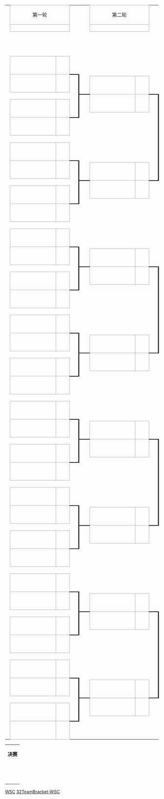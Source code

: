 {| border=0 cellpadding=0 cellspacing=0 style="font-size: 90%; margin:1em 2em 1em 1em;"
| height=5|
| align="center" colspan="2" style="border:1px solid #aaa;"|第一轮
| colspan="2"|
| align="center" colspan="2" style="border:1px solid #aaa;"|第二轮
| colspan="2"|
| align="center" colspan="2" style="border:1px solid #aaa;"|八强赛
| colspan="2"|
| align="center" colspan="2" style="border:1px solid #aaa;"|半决赛
|-
| height=5|
| align="center" colspan="2" style="border:1px solid #aaa;" bgcolor="#f9f9f9"|{{{159|&nbsp;}}}
| colspan="2"|
| align="center" colspan="2" style="border:1px solid #aaa;" bgcolor="#f9f9f9"|{{{160|&nbsp;}}}
| colspan="2"|
| align="center" colspan="2" style="border:1px solid #aaa;" bgcolor="#f9f9f9"|{{{161|&nbsp;}}}
| colspan="2"|
| align="center" colspan="2" style="border:1px solid #aaa;" bgcolor="#f9f9f9"|{{{162|&nbsp;}}}
|-
| height=5|
| width=140|&nbsp;
| width=30|&nbsp;
| width=15|&nbsp;
| width=20|&nbsp;
| width=140|&nbsp;
| width=30|&nbsp;
| width=15|&nbsp;
| width=20|&nbsp;
| width=140|&nbsp;
| width=30|&nbsp;
| width=15|&nbsp;
| width=20|&nbsp;
| width=140|&nbsp;
| width=30|&nbsp;
|-
| height=5|
| colspan="2" rowspan="2"|{{{1|&nbsp;}}}
| rowspan="4" style="border-width:0 0 1px 0; border-style: solid;border-color:black;"|&nbsp;
| rowspan="7" style="border-width:0 0 1px 0; border-style: solid;border-color:black;"|&nbsp;
| colspan="2" rowspan="3"|
| rowspan="7" style="border-width:0 0 1px 0; border-style: solid;border-color:black;"|&nbsp;
| rowspan="13" style="border-width:0 0 1px 0; border-style: solid;border-color:black;"|&nbsp;
| colspan="2" rowspan="9"|
| rowspan="13" style="border-width:0 0 1px 0; border-style: solid;border-color:black;"|&nbsp;
| rowspan="25" style="border-width:0 0 1px 0; border-style: solid;border-color:black;"|&nbsp;
| colspan="2" rowspan="21"|
|-
| height=5|
|-
| height=5|
| rowspan="2" style="border:1px solid #aaa;" bgcolor="#f9f9f9"|&nbsp;{{{2|&nbsp;}}}
| rowspan="2" align="center" style="border:1px solid #aaa;" bgcolor="#f9f9f9"|&nbsp;{{{3|&nbsp;}}}
|-
| height=5|
| colspan="2" rowspan="2"|{{{81|&nbsp;}}}
|-
| height=5|
| rowspan="2" style="border:1px solid #aaa;" bgcolor="#f9f9f9"|&nbsp;{{{4|&nbsp;}}}
| rowspan="2" align="center" style="border:1px solid #aaa;" bgcolor="#f9f9f9"|&nbsp;{{{5|&nbsp;}}}
| rowspan="6" style="border-width:2px 3px 1px 0; border-style: solid;border-color:black;"|&nbsp;
|-
| height=5|
| rowspan="2" style="border:1px solid #aaa;" bgcolor="#f9f9f9"|&nbsp;{{{82|&nbsp;}}}
| rowspan="2" align="center" style="border:1px solid #aaa;" bgcolor="#f9f9f9"|&nbsp;{{{83|&nbsp;}}}
|-
| height=5|
| colspan="2" rowspan="2"|{{{6|&nbsp;}}}
|-
| height=5|
| rowspan="12" style="border-width:2px 0 1px 0; border-style: solid;border-color:black;"|&nbsp;
| rowspan="2" style="border:1px solid #aaa;" bgcolor="#f9f9f9"|&nbsp;{{{84|&nbsp;}}}
| rowspan="2" align="center" style="border:1px solid #aaa;" bgcolor="#f9f9f9"|&nbsp;{{{85|&nbsp;}}}
| rowspan="12" style="border-width:2px 3px 1px 0; border-style: solid;border-color:black;"|&nbsp;
|-
| height=5|
| rowspan="2" style="border:1px solid #aaa;" bgcolor="#f9f9f9"|&nbsp;{{{7|&nbsp;}}}
| rowspan="2" align="center" style="border:1px solid #aaa;" bgcolor="#f9f9f9"|&nbsp;{{{8|&nbsp;}}}
|-
| height=5|
| colspan="2" rowspan="6"|
| colspan="2" rowspan="2"|{{{121|&nbsp;}}}
|-
| height=5|
| rowspan="2" style="border:1px solid #aaa;" bgcolor="#f9f9f9"|&nbsp;{{{9|&nbsp;}}}
| rowspan="2" align="center" style="border:1px solid #aaa;" bgcolor="#f9f9f9"|&nbsp;{{{10|&nbsp;}}}
| rowspan="6" style="border-width:2px 0 1px 0; border-style: solid;border-color:black;"|&nbsp;
|-
| height=5|
| rowspan="2" style="border:1px solid #aaa;" bgcolor="#f9f9f9"|&nbsp;{{{122|&nbsp;}}}
| rowspan="2" align="center" style="border:1px solid #aaa;" bgcolor="#f9f9f9"|&nbsp;{{{123|&nbsp;}}}
|-
| height=5|
| colspan="2" rowspan="2"|{{{11|&nbsp;}}}
|-
| height=5|
| rowspan="24" style="border-width:2px 0 1px 0; border-style: solid;border-color:black;"|&nbsp;
| rowspan="2" style="border:1px solid #aaa;" bgcolor="#f9f9f9"|&nbsp;{{{124|&nbsp;}}}
| rowspan="2" align="center" style="border:1px solid #aaa;" bgcolor="#f9f9f9"|&nbsp;{{{125|&nbsp;}}}
| rowspan="24" style="border-width:2px 3px 1px 0; border-style: solid;border-color:black;"|&nbsp;
|-
| height=5|
| rowspan="2" style="border:1px solid #aaa;" bgcolor="#f9f9f9"|&nbsp;{{{12|&nbsp;}}}
| rowspan="2" align="center" style="border:1px solid #aaa;" bgcolor="#f9f9f9"|&nbsp;{{{13|&nbsp;}}}
|-
| height=5|
| colspan="2" rowspan="2"|{{{86|&nbsp;}}}
| colspan="2" rowspan="18"|
|-
| height=5|
| rowspan="2" style="border:1px solid #aaa;" bgcolor="#f9f9f9"|&nbsp;{{{14|&nbsp;}}}
| rowspan="2" align="center" style="border:1px solid #aaa;" bgcolor="#f9f9f9"|&nbsp;{{{15|&nbsp;}}}
| rowspan="6" style="border-width:2px 3px 1px 0; border-style: solid;border-color:black;"|&nbsp;
|-
| height=5|
| rowspan="2" style="border:1px solid #aaa;" bgcolor="#f9f9f9"|&nbsp;{{{87|&nbsp;}}}
| rowspan="2" align="center" style="border:1px solid #aaa;" bgcolor="#f9f9f9"|&nbsp;{{{88|&nbsp;}}}
|-
| height=5|
| colspan="2" rowspan="2"|{{{16|&nbsp;}}}
|-
| height=5|
| rowspan="12" style="border-width:2px 0 1px 0; border-style: solid;border-color:black;"|&nbsp;
| rowspan="2" style="border:1px solid #aaa;" bgcolor="#f9f9f9"|&nbsp;{{{89|&nbsp;}}}
| rowspan="2" align="center" style="border:1px solid #aaa;" bgcolor="#f9f9f9"|&nbsp;{{{90|&nbsp;}}}
| rowspan="12" style="border-width:2px 0 1px 0; border-style: solid;border-color:black;"|&nbsp;
|-
| height=5|
| rowspan="2" style="border:1px solid #aaa;" bgcolor="#f9f9f9"|&nbsp;{{{17|&nbsp;}}}
| rowspan="2" align="center" style="border:1px solid #aaa;" bgcolor="#f9f9f9"|&nbsp;{{{18|&nbsp;}}}
|-
| height=5|
| colspan="2" rowspan="6"|
| colspan="2" rowspan="2"|{{{141|&nbsp;}}}
|-
| height=5|
| rowspan="2" style="border:1px solid #aaa;" bgcolor="#f9f9f9"|&nbsp;{{{19|&nbsp;}}}
| rowspan="2" align="center" style="border:1px solid #aaa;" bgcolor="#f9f9f9"|&nbsp;{{{20|&nbsp;}}}
| rowspan="6" style="border-width:2px 0 1px 0; border-style: solid;border-color:black;"|&nbsp;
|-
| height=5|
| rowspan="2" style="border:1px solid #aaa;" bgcolor="#f9f9f9"|&nbsp;{{{142|&nbsp;}}}
| rowspan="2" align="center" style="border:1px solid #aaa;" bgcolor="#f9f9f9"|&nbsp;{{{143|&nbsp;}}}
|-
| height=5|
| colspan="2" rowspan="2"|{{{21|&nbsp;}}}
|-
| height=5|
| rowspan="23" style="border-width:2px 0 0 0; border-style: solid;border-color:black;"|&nbsp;
| rowspan="2" style="border:1px solid #aaa;" bgcolor="#f9f9f9"|&nbsp;{{{144|&nbsp;}}}
| rowspan="2" align="center" style="border:1px solid #aaa;" bgcolor="#f9f9f9"|&nbsp;{{{145|&nbsp;}}}
|-
| height=5|
| rowspan="2" style="border:1px solid #aaa;" bgcolor="#f9f9f9"|&nbsp;{{{22|&nbsp;}}}
| rowspan="2" align="center" style="border:1px solid #aaa;" bgcolor="#f9f9f9"|&nbsp;{{{23|&nbsp;}}}
|-
| height=5|
| colspan="2" rowspan="2"|{{{91|&nbsp;}}}
| colspan="2" rowspan="10"|
|-
| height=5|
| rowspan="2" style="border:1px solid #aaa;" bgcolor="#f9f9f9"|&nbsp;{{{24|&nbsp;}}}
| rowspan="2" align="center" style="border:1px solid #aaa;" bgcolor="#f9f9f9"|&nbsp;{{{25|&nbsp;}}}
| rowspan="6" style="border-width:2px 3px 1px 0; border-style: solid;border-color:black;"|&nbsp;
|-
| height=5|
| rowspan="2" style="border:1px solid #aaa;" bgcolor="#f9f9f9"|&nbsp;{{{92|&nbsp;}}}
| rowspan="2" align="center" style="border:1px solid #aaa;" bgcolor="#f9f9f9"|&nbsp;{{{93|&nbsp;}}}
|-
| height=5|
| colspan="2" rowspan="2"|{{{26|&nbsp;}}}
|-
| height=5|
| rowspan="12" style="border-width:2px 0 1px 0; border-style: solid;border-color:black;"|&nbsp;
| rowspan="2" style="border:1px solid #aaa;" bgcolor="#f9f9f9"|&nbsp;{{{94|&nbsp;}}}
| rowspan="2" align="center" style="border:1px solid #aaa;" bgcolor="#f9f9f9"|&nbsp;{{{95|&nbsp;}}}
| rowspan="12" style="border-width:2px 3px 1px 0; border-style: solid;border-color:black;"|&nbsp;
|-
| height=5|
| rowspan="2" style="border:1px solid #aaa;" bgcolor="#f9f9f9"|&nbsp;{{{27|&nbsp;}}}
| rowspan="2" align="center" style="border:1px solid #aaa;" bgcolor="#f9f9f9"|&nbsp;{{{28|&nbsp;}}}
|-
| height=5|
| colspan="2" rowspan="6"|
| colspan="2" rowspan="2"|{{{126|&nbsp;}}}
|-
| height=5|
| rowspan="2" style="border:1px solid #aaa;" bgcolor="#f9f9f9"|&nbsp;{{{29|&nbsp;}}}
| rowspan="2" align="center" style="border:1px solid #aaa;" bgcolor="#f9f9f9"|&nbsp;{{{30|&nbsp;}}}
| rowspan="6" style="border-width:2px 0 1px 0; border-style: solid;border-color:black;"|&nbsp;
|-
| height=5|
| rowspan="2" style="border:1px solid #aaa;" bgcolor="#f9f9f9"|&nbsp;{{{127|&nbsp;}}}
| rowspan="2" align="center" style="border:1px solid #aaa;" bgcolor="#f9f9f9"|&nbsp;{{{128|&nbsp;}}}
|-
| height=5|
| colspan="2" rowspan="2"|{{{31|&nbsp;}}}
|-
| height=5|
| rowspan="11" style="border-width:2px 0 0 0; border-style: solid;border-color:black;"|&nbsp;
| rowspan="2" style="border:1px solid #aaa;" bgcolor="#f9f9f9"|&nbsp;{{{129|&nbsp;}}}
| rowspan="2" align="center" style="border:1px solid #aaa;" bgcolor="#f9f9f9"|&nbsp;{{{130|&nbsp;}}}
| rowspan="11" style="border-width:2px 0 0 0; border-style: solid;border-color:black;"|&nbsp;
|-
| height=5|
| rowspan="2" style="border:1px solid #aaa;" bgcolor="#f9f9f9"|&nbsp;{{{32|&nbsp;}}}
| rowspan="2" align="center" style="border:1px solid #aaa;" bgcolor="#f9f9f9"|&nbsp;{{{33|&nbsp;}}}
|-
| height=5|
| colspan="2" rowspan="2"|{{{96|&nbsp;}}}
| colspan="2" rowspan="9"|
|-
| height=5|
| rowspan="2" style="border:1px solid #aaa;" bgcolor="#f9f9f9"|&nbsp;{{{34|&nbsp;}}}
| rowspan="2" align="center" style="border:1px solid #aaa;" bgcolor="#f9f9f9"|&nbsp;{{{35|&nbsp;}}}
| rowspan="6" style="border-width:2px 3px 1px 0; border-style: solid;border-color:black;"|&nbsp;
|-
| height=5|
| rowspan="2" style="border:1px solid #aaa;" bgcolor="#f9f9f9"|&nbsp;{{{97|&nbsp;}}}
| rowspan="2" align="center" style="border:1px solid #aaa;" bgcolor="#f9f9f9"|&nbsp;{{{98|&nbsp;}}}
|-
| height=5|
| colspan="2" rowspan="2"|{{{36|&nbsp;}}}
|-
| height=5|
| rowspan="5" style="border-width:2px 0 0 0; border-style: solid;border-color:black;"|&nbsp;
| rowspan="2" style="border:1px solid #aaa;" bgcolor="#f9f9f9"|&nbsp;{{{99|&nbsp;}}}
| rowspan="2" align="center" style="border:1px solid #aaa;" bgcolor="#f9f9f9"|&nbsp;{{{100|&nbsp;}}}
| rowspan="5" style="border-width:2px 0 0 0; border-style: solid;border-color:black;"|&nbsp;
|-
| height=5|
| rowspan="2" style="border:1px solid #aaa;" bgcolor="#f9f9f9"|&nbsp;{{{37|&nbsp;}}}
| rowspan="2" align="center" style="border:1px solid #aaa;" bgcolor="#f9f9f9"|&nbsp;{{{38|&nbsp;}}}
|-
| height=5|
| colspan="2" rowspan="3"|
| colspan="2" rowspan="3"|
|-
| height=5|
| rowspan="2" style="border:1px solid #aaa;" bgcolor="#f9f9f9"|&nbsp;{{{39|&nbsp;}}}
| rowspan="2" align="center" style="border:1px solid #aaa;" bgcolor="#f9f9f9"|&nbsp;{{{40|&nbsp;}}}
| rowspan="2" style="border-width:2px 0 0 0; border-style: solid;border-color:black;"|&nbsp;
|-
| height=5|
|-
| height=5|
| colspan="2" rowspan="2"|{{{41|&nbsp;}}}
| rowspan="4" style="border-width:0 0 1px 0; border-style: solid;border-color:black;"|&nbsp;
| rowspan="7" style="border-width:0 0 1px 0; border-style: solid;border-color:black;"|&nbsp;
| colspan="2" rowspan="3"|
| rowspan="7" style="border-width:0 0 1px 0; border-style: solid;border-color:black;"|&nbsp;
| rowspan="13" style="border-width:0 0 1px 0; border-style: solid;border-color:black;"|&nbsp;
| colspan="2" rowspan="9"|
| rowspan="13" style="border-width:0 0 1px 0; border-style: solid;border-color:black;"|&nbsp;
| rowspan="25" style="border-width:0 0 1px 0; border-style: solid;border-color:black;"|&nbsp;
| colspan="2" rowspan="21"|
|-
| height=5|
|-
| height=5|
| rowspan="2" style="border:1px solid #aaa;" bgcolor="#f9f9f9"|&nbsp;{{{42|&nbsp;}}}
| rowspan="2" align="center" style="border:1px solid #aaa;" bgcolor="#f9f9f9"|&nbsp;{{{43|&nbsp;}}}
|-
| height=5|
| colspan="2" rowspan="2"|{{{101|&nbsp;}}}
|-
| height=5|
| rowspan="2" style="border:1px solid #aaa;" bgcolor="#f9f9f9"|&nbsp;{{{44|&nbsp;}}}
| rowspan="2" align="center" style="border:1px solid #aaa;" bgcolor="#f9f9f9"|&nbsp;{{{45|&nbsp;}}}
| rowspan="6" style="border-width:2px 3px 1px 0; border-style: solid;border-color:black;"|&nbsp;
|-
| height=5|
| rowspan="2" style="border:1px solid #aaa;" bgcolor="#f9f9f9"|&nbsp;{{{102|&nbsp;}}}
| rowspan="2" align="center" style="border:1px solid #aaa;" bgcolor="#f9f9f9"|&nbsp;{{{103|&nbsp;}}}
|-
| height=5|
| colspan="2" rowspan="2"|{{{46|&nbsp;}}}
|-
| height=5|
| rowspan="12" style="border-width:2px 0 1px 0; border-style: solid;border-color:black;"|&nbsp;
| rowspan="2" style="border:1px solid #aaa;" bgcolor="#f9f9f9"|&nbsp;{{{104|&nbsp;}}}
| rowspan="2" align="center" style="border:1px solid #aaa;" bgcolor="#f9f9f9"|&nbsp;{{{105|&nbsp;}}}
| rowspan="12" style="border-width:2px 3px 1px 0; border-style: solid;border-color:black;"|&nbsp;
|-
| height=5|
| rowspan="2" style="border:1px solid #aaa;" bgcolor="#f9f9f9"|&nbsp;{{{47|&nbsp;}}}
| rowspan="2" align="center" style="border:1px solid #aaa;" bgcolor="#f9f9f9"|&nbsp;{{{48|&nbsp;}}}
|-
| height=5|
| colspan="2" rowspan="6"|
| colspan="2" rowspan="2"|{{{131|&nbsp;}}}
|-
| height=5|
| rowspan="2" style="border:1px solid #aaa;" bgcolor="#f9f9f9"|&nbsp;{{{49|&nbsp;}}}
| rowspan="2" align="center" style="border:1px solid #aaa;" bgcolor="#f9f9f9"|&nbsp;{{{50|&nbsp;}}}
| rowspan="6" style="border-width:2px 0 1px 0; border-style: solid;border-color:black;"|&nbsp;
|-
| height=5|
| rowspan="2" style="border:1px solid #aaa;" bgcolor="#f9f9f9"|&nbsp;{{{132|&nbsp;}}}
| rowspan="2" align="center" style="border:1px solid #aaa;" bgcolor="#f9f9f9"|&nbsp;{{{133|&nbsp;}}}
|-
| height=5|
| colspan="2" rowspan="2"|{{{51|&nbsp;}}}
|-
| height=5|
| rowspan="24" style="border-width:2px 0 1px 0; border-style: solid;border-color:black;"|&nbsp;
| rowspan="2" style="border:1px solid #aaa;" bgcolor="#f9f9f9"|&nbsp;{{{134|&nbsp;}}}
| rowspan="2" align="center" style="border:1px solid #aaa;" bgcolor="#f9f9f9"|&nbsp;{{{135|&nbsp;}}}
| rowspan="24" style="border-width:2px 3px 1px 0; border-style: solid;border-color:black;"|&nbsp;
|-
| height=5|
| rowspan="2" style="border:1px solid #aaa;" bgcolor="#f9f9f9"|&nbsp;{{{52|&nbsp;}}}
| rowspan="2" align="center" style="border:1px solid #aaa;" bgcolor="#f9f9f9"|&nbsp;{{{53|&nbsp;}}}
|-
| height=5|
| colspan="2" rowspan="2"|{{{106|&nbsp;}}}
| colspan="2" rowspan="18"|
|-
| height=5|
| rowspan="2" style="border:1px solid #aaa;" bgcolor="#f9f9f9"|&nbsp;{{{54|&nbsp;}}}
| rowspan="2" align="center" style="border:1px solid #aaa;" bgcolor="#f9f9f9"|&nbsp;{{{55|&nbsp;}}}
| rowspan="6" style="border-width:2px 3px 1px 0; border-style: solid;border-color:black;"|&nbsp;
|-
| height=5|
| rowspan="2" style="border:1px solid #aaa;" bgcolor="#f9f9f9"|&nbsp;{{{107|&nbsp;}}}
| rowspan="2" align="center" style="border:1px solid #aaa;" bgcolor="#f9f9f9"|&nbsp;{{{108|&nbsp;}}}
|-
| height=5|
| colspan="2" rowspan="2"|{{{56|&nbsp;}}}
|-
| height=5|
| rowspan="12" style="border-width:2px 0 1px 0; border-style: solid;border-color:black;"|&nbsp;
| rowspan="2" style="border:1px solid #aaa;" bgcolor="#f9f9f9"|&nbsp;{{{109|&nbsp;}}}
| rowspan="2" align="center" style="border:1px solid #aaa;" bgcolor="#f9f9f9"|&nbsp;{{{110|&nbsp;}}}
| rowspan="12" style="border-width:2px 0 1px 0; border-style: solid;border-color:black;"|&nbsp;
|-
| height=5|
| rowspan="2" style="border:1px solid #aaa;" bgcolor="#f9f9f9"|&nbsp;{{{57|&nbsp;}}}
| rowspan="2" align="center" style="border:1px solid #aaa;" bgcolor="#f9f9f9"|&nbsp;{{{58|&nbsp;}}}
|-
| height=5|
| colspan="2" rowspan="6"|
| colspan="2" rowspan="2"|{{{146|&nbsp;}}}
|-
| height=5|
| rowspan="2" style="border:1px solid #aaa;" bgcolor="#f9f9f9"|&nbsp;{{{59|&nbsp;}}}
| rowspan="2" align="center" style="border:1px solid #aaa;" bgcolor="#f9f9f9"|&nbsp;{{{60|&nbsp;}}}
| rowspan="6" style="border-width:2px 0 1px 0; border-style: solid;border-color:black;"|&nbsp;
|-
| height=5|
| rowspan="2" style="border:1px solid #aaa;" bgcolor="#f9f9f9"|&nbsp;{{{147|&nbsp;}}}
| rowspan="2" align="center" style="border:1px solid #aaa;" bgcolor="#f9f9f9"|&nbsp;{{{148|&nbsp;}}}
|-
| height=5|
| colspan="2" rowspan="2"|{{{61|&nbsp;}}}
|-
| height=5|
| rowspan="23" style="border-width:2px 0 0 0; border-style: solid;border-color:black;"|&nbsp;
| rowspan="2" style="border:1px solid #aaa;" bgcolor="#f9f9f9"|&nbsp;{{{149|&nbsp;}}}
| rowspan="2" align="center" style="border:1px solid #aaa;" bgcolor="#f9f9f9"|&nbsp;{{{150|&nbsp;}}}
|-
| height=5|
| rowspan="2" style="border:1px solid #aaa;" bgcolor="#f9f9f9"|&nbsp;{{{62|&nbsp;}}}
| rowspan="2" align="center" style="border:1px solid #aaa;" bgcolor="#f9f9f9"|&nbsp;{{{63|&nbsp;}}}
|-
| height=5|
| colspan="2" rowspan="2"|{{{111|&nbsp;}}}
| colspan="2" rowspan="10"|
|-
| height=5|
| rowspan="2" style="border:1px solid #aaa;" bgcolor="#f9f9f9"|&nbsp;{{{64|&nbsp;}}}
| rowspan="2" align="center" style="border:1px solid #aaa;" bgcolor="#f9f9f9"|&nbsp;{{{65|&nbsp;}}}
| rowspan="6" style="border-width:2px 3px 1px 0; border-style: solid;border-color:black;"|&nbsp;
|-
| height=5|
| rowspan="2" style="border:1px solid #aaa;" bgcolor="#f9f9f9"|&nbsp;{{{112|&nbsp;}}}
| rowspan="2" align="center" style="border:1px solid #aaa;" bgcolor="#f9f9f9"|&nbsp;{{{113|&nbsp;}}}
|-
| height=5|
| colspan="2" rowspan="2"|{{{66|&nbsp;}}}
|-
| height=5|
| rowspan="12" style="border-width:2px 0 1px 0; border-style: solid;border-color:black;"|&nbsp;
| rowspan="2" style="border:1px solid #aaa;" bgcolor="#f9f9f9"|&nbsp;{{{114|&nbsp;}}}
| rowspan="2" align="center" style="border:1px solid #aaa;" bgcolor="#f9f9f9"|&nbsp;{{{115|&nbsp;}}}
| rowspan="12" style="border-width:2px 3px 1px 0; border-style: solid;border-color:black;"|&nbsp;
|-
| height=5|
| rowspan="2" style="border:1px solid #aaa;" bgcolor="#f9f9f9"|&nbsp;{{{67|&nbsp;}}}
| rowspan="2" align="center" style="border:1px solid #aaa;" bgcolor="#f9f9f9"|&nbsp;{{{68|&nbsp;}}}
|-
| height=5|
| colspan="2" rowspan="6"|
| colspan="2" rowspan="2"|{{{136|&nbsp;}}}
|-
| height=5|
| rowspan="2" style="border:1px solid #aaa;" bgcolor="#f9f9f9"|&nbsp;{{{69|&nbsp;}}}
| rowspan="2" align="center" style="border:1px solid #aaa;" bgcolor="#f9f9f9"|&nbsp;{{{70|&nbsp;}}}
| rowspan="6" style="border-width:2px 0 1px 0; border-style: solid;border-color:black;"|&nbsp;
|-
| height=5|
| rowspan="2" style="border:1px solid #aaa;" bgcolor="#f9f9f9"|&nbsp;{{{137|&nbsp;}}}
| rowspan="2" align="center" style="border:1px solid #aaa;" bgcolor="#f9f9f9"|&nbsp;{{{138|&nbsp;}}}
|-
| height=5|
| colspan="2" rowspan="2"|{{{71|&nbsp;}}}
|-
| height=5|
| rowspan="11" style="border-width:2px 0 0 0; border-style: solid;border-color:black;"|&nbsp;
| rowspan="2" style="border:1px solid #aaa;" bgcolor="#f9f9f9"|&nbsp;{{{139|&nbsp;}}}
| rowspan="2" align="center" style="border:1px solid #aaa;" bgcolor="#f9f9f9"|&nbsp;{{{140|&nbsp;}}}
| rowspan="11" style="border-width:2px 0 0 0; border-style: solid;border-color:black;"|&nbsp;
|-
| height=5|
| rowspan="2" style="border:1px solid #aaa;" bgcolor="#f9f9f9"|&nbsp;{{{72|&nbsp;}}}
| rowspan="2" align="center" style="border:1px solid #aaa;" bgcolor="#f9f9f9"|&nbsp;{{{73|&nbsp;}}}
|-
| height=5|
| colspan="2" rowspan="2"|{{{116|&nbsp;}}}
| colspan="2" rowspan="9"|
|-
| height=5|
| rowspan="2" style="border:1px solid #aaa;" bgcolor="#f9f9f9"|&nbsp;{{{74|&nbsp;}}}
| rowspan="2" align="center" style="border:1px solid #aaa;" bgcolor="#f9f9f9"|&nbsp;{{{75|&nbsp;}}}
| rowspan="6" style="border-width:2px 3px 1px 0; border-style: solid;border-color:black;"|&nbsp;
|-
| height=5|
| rowspan="2" style="border:1px solid #aaa;" bgcolor="#f9f9f9"|&nbsp;{{{117|&nbsp;}}}
| rowspan="2" align="center" style="border:1px solid #aaa;" bgcolor="#f9f9f9"|&nbsp;{{{118|&nbsp;}}}
|-
| height=5|
| colspan="2" rowspan="2"|{{{76|&nbsp;}}}
|-
| height=5|
| rowspan="5" style="border-width:2px 0 0 0; border-style: solid;border-color:black;"|&nbsp;
| rowspan="2" style="border:1px solid #aaa;" bgcolor="#f9f9f9"|&nbsp;{{{119|&nbsp;}}}
| rowspan="2" align="center" style="border:1px solid #aaa;" bgcolor="#f9f9f9"|&nbsp;{{{120|&nbsp;}}}
| rowspan="5" style="border-width:2px 0 0 0; border-style: solid;border-color:black;"|&nbsp;
|-
| height=5|
| rowspan="2" style="border:1px solid #aaa;" bgcolor="#f9f9f9"|&nbsp;{{{77|&nbsp;}}}
| rowspan="2" align="center" style="border:1px solid #aaa;" bgcolor="#f9f9f9"|&nbsp;{{{78|&nbsp;}}}
|-
| height=5|
| colspan="2" rowspan="3"|
| colspan="2" rowspan="3"|
|-
| height=5|
| rowspan="2" style="border:1px solid #aaa;" bgcolor="#f9f9f9"|&nbsp;{{{79|&nbsp;}}}
| rowspan="2" align="center" style="border:1px solid #aaa;" bgcolor="#f9f9f9"|&nbsp;{{{80|&nbsp;}}}
| rowspan="2" style="border-width:2px 0 0 0; border-style: solid;border-color:black;"|&nbsp;
|-
| height=5|
|}
{| bgcolor="#f7f8ff" cellpadding="3" cellspacing="0" border="1" style="font-size: 95%; border: #cccccc solid 1px; border-collapse: collapse; margin: 1em auto 1em auto"
|- bgcolor="#ffd700" align="center"
|  colspan="3"|'''决赛''' {{{151|&nbsp;}}}
|-
| {{{152|&nbsp;}}}
| align="center" width="225" | {{{153|&nbsp;}}}
| align="right" | {{{154|&nbsp;}}}
|- align="center"
|  {{{155|&nbsp;}}}
|  {{{156|&nbsp;}}}
|  {{{157|&nbsp;}}}
|- align="center"
|  colspan="3"| {{{158|&nbsp;}}}
|}<noinclude>
[[Category:32队对阵形势图模板|WSC]]
[[Category:斯诺克模板|32TeamBracket-WSC]]
</noinclude>